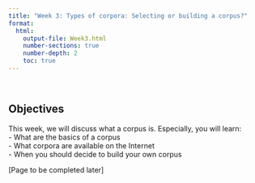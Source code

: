 ```yaml
---
title: "Week 3: Types of corpora: Selecting or building a corpus?"
format: 
  html:
    output-file: Week3.html
    number-sections: true
    number-depth: 2
    toc: true
---
```


```{=html}
<style>
hr.rounded {
  border-top: 1px solid #E5E4E2;
  border-radius: 5px;
}
</style>
```

<br>

::: {.callout-warning icon="false"}
## Objectives

This week, we will discuss what a corpus is. Especially, you will learn:<br> - What are the basics of a corpus<br> - What corpora are available on the Internet<br> - When you should decide to build your own corpus
:::

\[Page to be completed later\]
